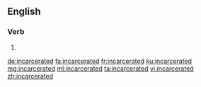 ==English==

===Verb===
{{head|en|verb form}}

# {{en-past of|incarcerate}}

[[de:incarcerated]]
[[fa:incarcerated]]
[[fr:incarcerated]]
[[ku:incarcerated]]
[[mg:incarcerated]]
[[ml:incarcerated]]
[[ta:incarcerated]]
[[vi:incarcerated]]
[[zh:incarcerated]]